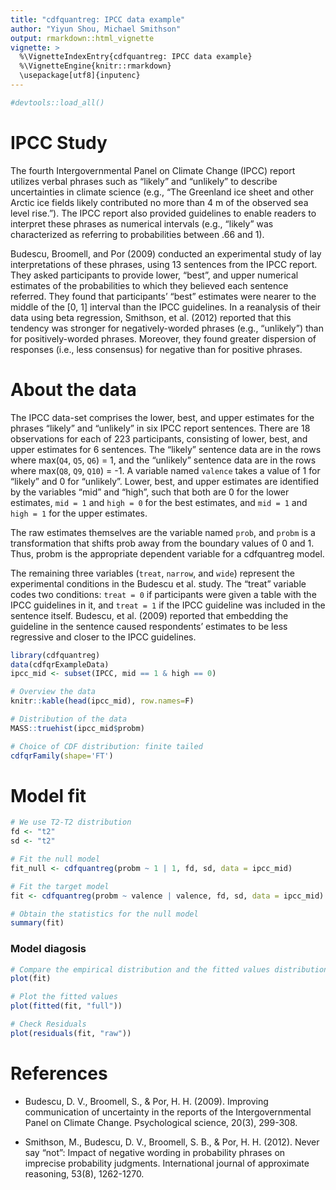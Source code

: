 ---
title: "cdfquantreg: IPCC data example"
author: "Yiyun Shou, Michael Smithson"
output: rmarkdown::html_vignette
vignette: >
  %\VignetteIndexEntry{cdfquantreg: IPCC data example}
  %\VignetteEngine{knitr::rmarkdown}
  \usepackage[utf8]{inputenc}
---

```{r, echo=FALSE,message=FALSE, warning=FALSE}
#devtools::load_all()
```

# IPCC Study
The fourth Intergovernmental Panel on Climate Change (IPCC) report utilizes verbal phrases such as "likely" and "unlikely" to describe uncertainties in climate science (e.g., "The Greenland ice sheet and other Arctic ice fields likely contributed no more than 4 m of the observed sea level rise."). The IPCC report also provided guidelines to enable readers to interpret these phrases as numerical intervals (e.g., "likely" was characterized as referring to probabilities between .66 and 1). 

Budescu, Broomell, and Por (2009) conducted an experimental study of lay interpretations of these phrases, using 13 sentences from the IPCC report. They asked participants to provide lower, "best", and upper numerical estimates of the probabilities to which they believed each sentence referred. They found that participants' "best" estimates were nearer to the middle of the [0, 1] interval than the IPCC guidelines. In a reanalysis of their data using beta regression, Smithson, et al. (2012) reported that this tendency was stronger for negatively-worded phrases (e.g., "unlikely") than for positively-worded phrases. Moreover, they found greater dispersion of responses (i.e., less consensus) for negative than for positive phrases. 

# About the data 
The IPCC data-set comprises the lower, best, and upper estimates for the phrases "likely" and "unlikely" in six IPCC report sentences. There are 18 observations for each of 223 participants, consisting of lower, best, and upper estimates for 6 sentences. The "likely" sentence data are in the rows where max(`Q4`, `Q5`, `Q6`) = 1, and the "unlikely" sentence data are in the rows where max(`Q8`, `Q9`, `Q10`) = -1. A variable named `valence` takes a value of 1 for "likely" and 0 for "unlikely". Lower, best, and upper estimates are identified by the variables "mid" and "high", such that both are 0 for the lower estimates, `mid = 1` and `high = 0` for the best estimates, and `mid = 1` and `high = 1` for the upper estimates. 

The raw estimates themselves are the variable named `prob`, and `probm` is a transformation that shifts prob away from the boundary values of 0 and 1. Thus, probm is the appropriate dependent variable for a cdfquantreg model. 

The remaining three variables (`treat`, `narrow`, and `wide`) represent the experimental conditions in the Budescu et al. study. The "treat" variable codes two conditions: `treat = 0` if participants were given a table with the IPCC guidelines in it, and `treat = 1` if the IPCC guideline was included in the sentence itself. Budescu, et al. (2009) reported that embedding the guideline in the sentence caused respondents' estimates to be less regressive and closer to the IPCC guidelines. 

```{r}
library(cdfquantreg)
data(cdfqrExampleData)
ipcc_mid <- subset(IPCC, mid == 1 & high == 0)

# Overview the data
knitr::kable(head(ipcc_mid), row.names=F)

# Distribution of the data
MASS::truehist(ipcc_mid$probm)

# Choice of CDF distribution: finite tailed
cdfqrFamily(shape='FT')
```

# Model fit

```{r fit}
# We use T2-T2 distribution
fd <- "t2"
sd <- "t2"

# Fit the null model
fit_null <- cdfquantreg(probm ~ 1 | 1, fd, sd, data = ipcc_mid)

# Fit the target model
fit <- cdfquantreg(probm ~ valence | valence, fd, sd, data = ipcc_mid)

# Obtain the statistics for the null model
summary(fit)
```

### Model diagosis

```{r plotfit, fig.width= 7}
# Compare the empirical distribution and the fitted values distribution
plot(fit)

# Plot the fitted values
plot(fitted(fit, "full"))

# Check Residuals
plot(residuals(fit, "raw"))
```

# References

* Budescu, D. V., Broomell, S., & Por, H. H. (2009). Improving communication of uncertainty in the reports of the Intergovernmental Panel on Climate Change. Psychological science, 20(3), 299-308.

* Smithson, M., Budescu, D. V., Broomell, S. B., & Por, H. H. (2012). Never say "not": Impact of negative wording in probability phrases on imprecise probability judgments. International journal of approximate reasoning, 53(8), 1262-1270.
